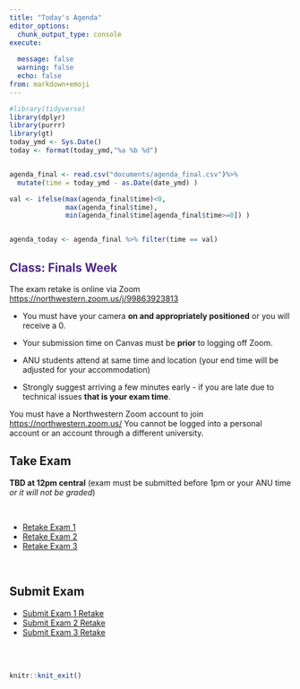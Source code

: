 ```yaml
---
title: "Today's Agenda"
editor_options: 
  chunk_output_type: console
execute:
  
  message: false
  warning: false
  echo: false
from: markdown+emoji
---
```


```r
#library(tidyverse)
library(dplyr)
library(purrr)
library(gt)
today_ymd <- Sys.Date()
today <- format(today_ymd,"%a %b %d")


agenda_final <- read.csv("documents/agenda_final.csv")%>% 
  mutate(time = today_ymd - as.Date(date_ymd) )

val <- ifelse(max(agenda_final$time)<0,
              max(agenda_final$time),
              min(agenda_final$time[agenda_final$time>=0]) )


agenda_today <- agenda_final %>% filter(time == val)

```

## [Class: Finals Week]{style="color: #4E2A84;"}

<!-- ```{r} -->

<!-- agenda_today %>%  -->

<!--   select(callout) %>%  -->

<!--   mutate(callout = ifelse(callout != "", map(paste0({fontawesome::fa('triangle-exclamation')}, callout), glue::glue), "NA")) %>%  -->

<!--   t() %>%  -->

<!--   as.data.frame() %>%  -->

<!--   filter(V1 != "NA") %>%  -->

<!--   gt() %>%  -->

<!--   fmt_markdown(columns = c(V1) )%>% -->

<!--   cols_align(align = "left") %>%  -->

<!--   tab_options(column_labels.hidden = TRUE, -->

<!--               table.align = "left", -->

<!--               table_body.border.top.color = "white", -->

<!--               table_body.border.bottom.color = "white", -->

<!--               table_body.hlines.color = "white", -->

<!--               table.width = pct(100)) -->

<!-- ``` -->

The exam retake is online via Zoom <https://northwestern.zoom.us/j/99863923813>

-   You must have your camera **on and appropriately positioned** or you will receive a 0.

-   Your submission time on Canvas must be **prior** to logging off Zoom.

-   ANU students attend at same time and location (your end time will be adjusted for your accommodation)

-   Strongly suggest arriving a few minutes early - if you are late due to technical issues **that is your exam time**.

You must have a Northwestern Zoom account to join <https://northwestern.zoom.us/> You cannot be logged into a personal account or an account through a different university.

## Take Exam

**TBD at 12pm central** (exam must be submitted before 1pm or your ANU time *or it will not be graded*)

<br>

-   [Retake Exam 1](https://posit.cloud/spaces/321338/content/7970638)
-   [Retake Exam 2](https://posit.cloud/spaces/321338/content/8094280)
-   [Retake Exam 3](https://posit.cloud/spaces/321338/content/8221160)

<br>

## Submit Exam

-   [Submit Exam 1 Retake](https://canvas.northwestern.edu/courses/209545/assignments/1382358)
-   [Submit Exam 2 Retake](https://canvas.northwestern.edu/courses/209545/assignments/1382360)
-   [Submit Exam 3 Retake](https://canvas.northwestern.edu/courses/209545/assignments/1382362)

<br><br>

```r
knitr::knit_exit()
```
